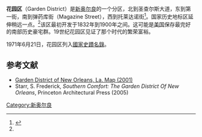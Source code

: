 {{Geobox
| Settlement
<!-- *** Name section *** -->
| name                        = 花园区
| category                    = 
<!-- *** Image *** -->
| image                       = 20080622 St. Charles St. Trolley behind tree with Mardi Gras beads.JPG
| image_caption               = 
<!-- *** Country etc. *** -->
| country                     = 美国
| state                       = 路易斯安那州
| region_type                 = 城市
| region                      = [[新奥尔良|新奥尔良]]
<!-- *** Geography *** -->
| area_imperial               = 0.21
| area_land_imperial          = 0.21
| area_water_imperial         = 0.00
| area_water_percentage       = auto
| area_percentage_round       = 2
| area_round                  = 1
| location                    =
| lat_d                       = 29
| lat_m                       = 55
| lat_s                       = 40
| lat_NS                      = N
| long_d                      = 90
| long_m                      = 05
| long_s                      = 05
| long_EW                     = W
| elevation_imperial          = 3
| elevation_round             = 1
<!-- *** Population *** -->
| population_as_of            = 2010
| population                  = 1179
| population_density_imperial = auto
<!-- *** Various codes *** -->
| timezone                    = [[North_American_Central_Time_Zone|CST]]
| utc_offset                  = -6
| timezone_DST                = [[North_American_Central_Time_Zone|CDT]]
| utc_offset_DST              = -5
}}
'''花园区'''（Garden District）是[[新奥尔良|新奥尔良]]的一个分区，北到圣查尔斯大道，东到第一街，南到弹药库街（Magazine Street），西到托莱达诺街<ref name="Citydef">{{cite web|url=http://gnocdc.org/orleans/2/65/index.html|title=Garden District Neighborhood|author=Greater New Orleans Community Data Center|accessdate=2008-06-21|archive-date=2008-07-06|archive-url=https://web.archive.org/web/20080706140129/http://www.gnocdc.org/orleans/2/65/index.html|dead-url=no}}</ref>。国家历史地标区延伸稍远一点。<ref name="nhlsum"/>该区最初开发于1832年到1900年之间。这可能是[[美国|美国]]保存最完好的南部历史豪宅群。19世纪花园区见证了那个时代的繁荣富裕。

1971年6月21日，花园区列入[[國家史蹟名錄|國家史蹟名錄]]。

==参考文献==
{{Reflist|2}}
*[https://web.archive.org/web/20070927075520/http://www.inetours.com/New_Orleans/LndmrkVws/GD_Map.html Garden District of New Orleans, La. Map (2001)]
*Starr, S. Frederick, ''Southern Comfort: The Garden District Of New Orleans'', Princeton Architectural Press (2005)

{{Commonscat|Garden District, New Orleans|花园区 (新奥尔良)}}
[[Category:新奥尔良|Category:新奥尔良]]